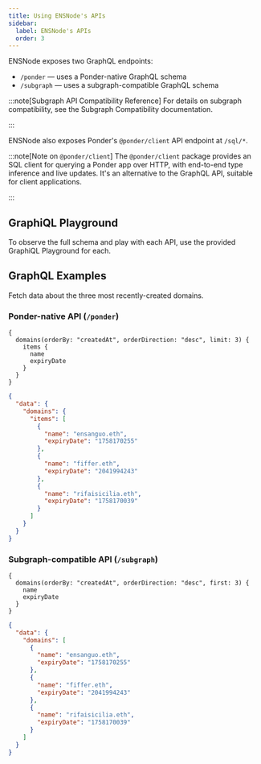 ```yaml
---
title: Using ENSNode's APIs
sidebar:
  label: ENSNode's APIs
  order: 3
---
```



ENSNode exposes two GraphQL endpoints:
- `/ponder` — uses a Ponder-native GraphQL schema
- `/subgraph` — uses a subgraph-compatible GraphQL schema

:::note[Subgraph API Compatibility Reference]
For details on subgraph compatibility, see the Subgraph Compatibility documentation.

<LinkCard href="/ensnode/reference/subgraph-compatibility" title="Subgraph Compatibility" />
:::

ENSNode also exposes Ponder's `@ponder/client` API endpoint at `/sql/*`.

:::note[Note on `@ponder/client`]
The `@ponder/client` package provides an SQL client for querying a Ponder app over HTTP, with end-to-end type inference and live updates. It's an alternative to the GraphQL API, suitable for client applications.

<LinkCard href="https://ponder.sh/docs/query/client" title="@ponder/client Documentation" target="_blank_" />
:::

## GraphiQL Playground

To observe the full schema and play with each API, use the provided GraphiQL Playground for each.

<LinkCard href="https://alpha.ensnode.io/ponder" title="Ponder-native GraphiQL Playground" />

<LinkCard href="https://alpha.ensnode.io/subgraph" title="Subgraph-compatible GraphiQL Playground" />


## GraphQL Examples

Fetch data about the three most recently-created domains.

### Ponder-native API (`/ponder`)

```gql
{
  domains(orderBy: "createdAt", orderDirection: "desc", limit: 3) {
    items {
      name
      expiryDate
    }
  }
}
```

```json
{
  "data": {
    "domains": {
      "items": [
        {
          "name": "ensanguo.eth",
          "expiryDate": "1758170255"
        },
        {
          "name": "fiffer.eth",
          "expiryDate": "2041994243"
        },
        {
          "name": "rifaisicilia.eth",
          "expiryDate": "1758170039"
        }
      ]
    }
  }
}
```

### Subgraph-compatible API (`/subgraph`)


```gql
{
  domains(orderBy: "createdAt", orderDirection: "desc", first: 3) {
    name
    expiryDate
  }
}
```

```json
{
  "data": {
    "domains": [
      {
        "name": "ensanguo.eth",
        "expiryDate": "1758170255"
      },
      {
        "name": "fiffer.eth",
        "expiryDate": "2041994243"
      },
      {
        "name": "rifaisicilia.eth",
        "expiryDate": "1758170039"
      }
    ]
  }
}
```
